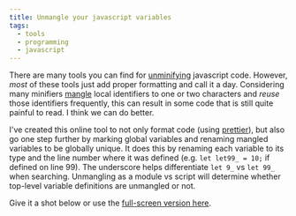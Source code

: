 ```yaml
---
title: Unmangle your javascript variables
tags:
  - tools
  - programming
  - javascript
---
```


There are many tools you can find for [unminifying](https://en.wikipedia.org/wiki/Minification_(programming))
javascript code.  However, _most_ of these tools just add proper formatting and call it a day. Considering
many minifiers [mangle](https://github.com/mishoo/UglifyJS2#cli-mangle-options) local identifiers to one or two
characters and _reuse_ those identifiers frequently, this can result in some code that is still quite painful to read.
I think we can do better.

I've created this online tool to not only format code (using [prettier](https://prettier.io/)), but
also go one step further by marking global variables and renaming mangled variables to be globally unique.
It does this by renaming each variable to its type and the line number where it was defined (e.g.
`let let99_ = 10;` if defined on line 99). The underscore helps differentiate `let 9_` vs `let 99_` when searching.
Unmangling as a module vs script will determine whether top-level variable definitions are unmangled or not.

Give it a shot below or use the <a href="/tools/code-unmangler">full-screen version here</a>.

<Unmangler client:only="vue" />
